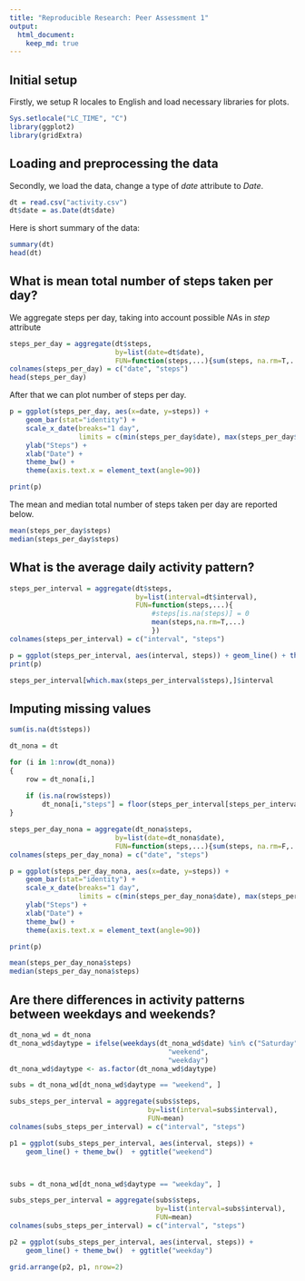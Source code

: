 ```yaml
---
title: "Reproducible Research: Peer Assessment 1"
output: 
  html_document:
    keep_md: true
---
```


## Initial setup

Firstly, we setup R locales to English and load necessary libraries for plots.

```r
Sys.setlocale("LC_TIME", "C")
library(ggplot2)
library(gridExtra)
```

## Loading and preprocessing the data

Secondly, we load the data, change a type of *date* attribute to *Date*.

```r
dt = read.csv("activity.csv")
dt$date = as.Date(dt$date)
```

Here is short summary of the data:

```r
summary(dt)
head(dt)
```

## What is mean total number of steps taken per day?

We aggregate steps per day, taking into account possible *NA*s in *step*
attribute

```r
steps_per_day = aggregate(dt$steps, 
                          by=list(date=dt$date), 
                          FUN=function(steps,...){sum(steps, na.rm=T,...)})
colnames(steps_per_day) = c("date", "steps")
head(steps_per_day)
```

After that we can plot number of steps per day.

```r
p = ggplot(steps_per_day, aes(x=date, y=steps)) + 
    geom_bar(stat="identity") +
    scale_x_date(breaks="1 day",
                 limits = c(min(steps_per_day$date), max(steps_per_day$date)) ) +
    ylab("Steps") + 
    xlab("Date") +
    theme_bw() + 
    theme(axis.text.x = element_text(angle=90))

print(p)
```

The mean and median total number of steps taken per day are reported below.

```r
mean(steps_per_day$steps)
median(steps_per_day$steps)
```

## What is the average daily activity pattern?

```r
steps_per_interval = aggregate(dt$steps, 
                               by=list(interval=dt$interval), 
                               FUN=function(steps,...){
                                   #steps[is.na(steps)] = 0
                                   mean(steps,na.rm=T,...)
                                   })
colnames(steps_per_interval) = c("interval", "steps")

p = ggplot(steps_per_interval, aes(interval, steps)) + geom_line() + theme_bw()
print(p)
```

```r
steps_per_interval[which.max(steps_per_interval$steps),]$interval
```

## Imputing missing values

```r
sum(is.na(dt$steps))
```

```r
dt_nona = dt

for (i in 1:nrow(dt_nona))
{
    row = dt_nona[i,]
    
    if (is.na(row$steps))
        dt_nona[i,"steps"] = floor(steps_per_interval[steps_per_interval$interval==row$interval,]$steps)
}
```

```r
steps_per_day_nona = aggregate(dt_nona$steps, 
                          by=list(date=dt_nona$date), 
                          FUN=function(steps,...){sum(steps, na.rm=F,...)})
colnames(steps_per_day_nona) = c("date", "steps")

p = ggplot(steps_per_day_nona, aes(x=date, y=steps)) + 
    geom_bar(stat="identity") +
    scale_x_date(breaks="1 day",
                 limits = c(min(steps_per_day_nona$date), max(steps_per_day_nona$date)) ) +
    ylab("Steps") + 
    xlab("Date") +
    theme_bw() + 
    theme(axis.text.x = element_text(angle=90))

print(p)
```

```r
mean(steps_per_day_nona$steps)
median(steps_per_day_nona$steps)
```

## Are there differences in activity patterns between weekdays and weekends?

```r
dt_nona_wd = dt_nona
dt_nona_wd$daytype = ifelse(weekdays(dt_nona_wd$date) %in% c("Saturday", "Sunday"),
                                       "weekend",
                                       "weekday")
dt_nona_wd$daytype <- as.factor(dt_nona_wd$daytype)
```

```r
subs = dt_nona_wd[dt_nona_wd$daytype == "weekend", ]

subs_steps_per_interval = aggregate(subs$steps, 
                                  by=list(interval=subs$interval), 
                                  FUN=mean)
colnames(subs_steps_per_interval) = c("interval", "steps")

p1 = ggplot(subs_steps_per_interval, aes(interval, steps)) + 
    geom_line() + theme_bw()  + ggtitle("weekend")



subs = dt_nona_wd[dt_nona_wd$daytype == "weekday", ]

subs_steps_per_interval = aggregate(subs$steps, 
                                    by=list(interval=subs$interval), 
                                    FUN=mean)
colnames(subs_steps_per_interval) = c("interval", "steps")

p2 = ggplot(subs_steps_per_interval, aes(interval, steps)) + 
    geom_line() + theme_bw()  + ggtitle("weekday")

grid.arrange(p2, p1, nrow=2)
```
